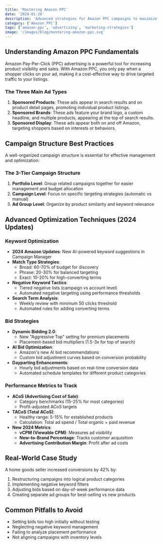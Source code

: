 ```yaml
---
title: 'Mastering Amazon PPC'
date: '2024-01-20'
description: 'Advanced strategies for Amazon PPC campaigns to maximize ROI and boost sales'
category: ['Amazon PPC']
tags: ['amazon-ppc', 'advertising', 'marketing-strategies']
image: '/images/blog/mastering-amazon-ppc.svg'
---
```


## Understanding Amazon PPC Fundamentals

Amazon Pay-Per-Click (PPC) advertising is a powerful tool for increasing product visibility and sales. With Amazon PPC, you only pay when a shopper clicks on your ad, making it a cost-effective way to drive targeted traffic to your listings.

### The Three Main Ad Types

1. **Sponsored Products**: These ads appear in search results and on product detail pages, promoting individual product listings.
2. **Sponsored Brands**: These ads feature your brand logo, a custom headline, and multiple products, appearing at the top of search results.
3. **Sponsored Display**: These ads appear both on and off Amazon, targeting shoppers based on interests or behaviors.

## Campaign Structure Best Practices

A well-organized campaign structure is essential for effective management and optimization:

### The 3-Tier Campaign Structure

1. **Portfolio Level**: Group related campaigns together for easier management and budget allocation
2. **Campaign Level**: Focus on specific targeting strategies (automatic vs manual)
3. **Ad Group Level**: Organize by product similarity and keyword relevance

## Advanced Optimization Techniques (2024 Updates)

### Keyword Optimization

- **2024 Amazon Updates**: New AI-powered keyword suggestions in Campaign Manager
- **Match Type Strategies**:
  - Broad: 60-70% of budget for discovery
  - Phrase: 20-30% for balanced targeting
  - Exact: 10-20% for high-converting terms
- **Negative Keyword Tactics**:
  - Tiered negative lists (campaign vs account level)
  - Automated negative targeting using performance thresholds
- **Search Term Analysis**:
  - Weekly review with minimum 50 clicks threshold
  - Automated rules for adding converting terms

### Bid Strategies

- **Dynamic Bidding 2.0**:
  - New "Aggressive Top" setting for premium placements
  - Placement-based bid multipliers (1.5-3x for top of search)
- **AI Bid Optimization**:
  - Amazon's new AI bid recommendations
  - Custom bid adjustment curves based on conversion probability
- **Dayparting Enhancements**:
  - Hourly bid adjustments based on real-time conversion data
  - Automated schedule templates for different product categories

### Performance Metrics to Track

- **ACoS (Advertising Cost of Sale)**:
  - Category benchmarks (15-25% for most categories)
  - Profit-adjusted ACoS targets
- **TACoS (Total ACoS)**:
  - Healthy range: 5-15% for established products
  - Calculation: Total ad spend / Total organic + paid revenue
- **New 2024 Metrics**:
  - **vCPM (Viewable CPM)**: Measures ad visibility
  - **New-to-Brand Percentage**: Tracks customer acquisition
  - **Advertising Contribution Margin**: Profit after ad costs

## Real-World Case Study

A home goods seller increased conversions by 42% by:

1. Restructuring campaigns into logical product categories
2. Implementing negative keyword filters
3. Adjusting bids based on day-of-week performance data
4. Creating separate ad groups for best-selling vs new products

## Common Pitfalls to Avoid

- Setting bids too high initially without testing
- Neglecting negative keyword management
- Failing to analyze placement performance
- Not aligning campaigns with inventory levels
